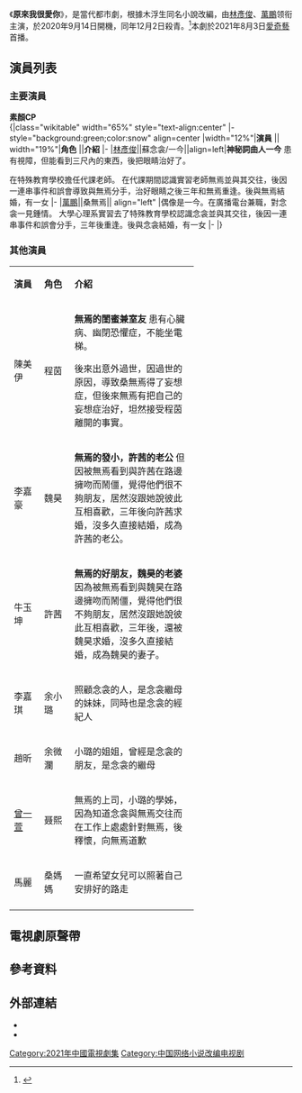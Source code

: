{{Infobox Television
| show_name            = 原來我很愛你
| original_name        = 
| image                =
| caption              =
| show_name_2          = 
| genre                = <!--類型-->當代、都市
| format               =
| creator              = 
| developer            =
| writer               = <!--編劇-->木浮生
| director             = <!--導演-->餘翠華
| creative_director    = 
| presenter            =
| starring             = <!--主演-->{{nowrap|[[林彥俊|林彥俊]]<br>[[萬鵬_(女演員)|萬鵬]]}}	
| judges               =
| voices               =
| narrated             =
| theme_music_composer =
| opentheme            =
| endtheme             =
| composer             =
| country              = <!--地區-->{{CHN}}
| language             = [[中文|中文]]
| num_seasons          = <!-- or num_series -->
| num_episodes         = <!--集数-->24集<ref name="集数">{{cite web |title=發行許可證查詢結果 |url=https://dsj.nrta.gov.cn/tims/site/views/include/quickSearch/checkIssue/result.shanty?ids=0173802fef4c290d4028e4a071f581eb |website=國家廣播電影電視總局 |accessdate=2021-08-02 |archive-date=2021-08-02 |archive-url=https://web.archive.org/web/20210802112141/https://dsj.nrta.gov.cn/tims/site/views/include/quickSearch/checkIssue/result.shanty?ids=0173802fef4c290d4028e4a071f581eb |dead-url=no }}</ref>
| list_episodes        =
| slogan               =
| executive_producer   = 
| supervising_producer =
| producer             = 
| editor               =
| location             = [[厦门|厦门]]、[[泉州|泉州]] 
| cinematography       =
| camera               =
| runtime              = <!--時間-->40分鐘
| company              = <!--公司-->[[愛奇藝|東陽愛奇藝影視文化有限公司]]
| sarft_id    = {{nowrap|（浙）剧审字（2021）第007号}}<ref name="集数" />
| distributor          =
| channel              = <!--頻道-->[[File:IQiyi_logo.svg|40px]][[愛奇藝|愛奇藝]]
| picture_format       =
| audio_format         =
| first_run            = {{CHN}}
| first_aired          = 2021年8月3日
| last_aired           = 2021年8月28日
| status               =
| preceded_by          =
| followed_by          =
| related              =
| website              =
| production_website   =
}}
《'''原來我很愛你'''》，是當代都市劇，根據木浮生同名小說改編，由[[林彥俊|林彥俊]]、[[萬鵬_(女演員)|萬鵬]]领衔主演，於2020年9月14日開機，同年12月2日殺青。<ref>{{Cite web|url=https://sarangoppa.com/2020/09/14/%E5%AE%98%E5%AE%A3%EF%BC%81%E6%9E%97%E5%BD%A5%E4%BF%8A%E8%90%AC%E9%B5%AC%E3%80%8A%E5%8E%9F%E4%BE%86%E6%88%91%E5%BE%88%E6%84%9B%E4%BD%A0%E3%80%8B%E9%96%8B%E6%8B%8D%E5%95%A6%EF%BC%81%E6%9C%9F%E5%BE%85/|title=官宣！林彥俊&萬鵬《原來我很愛你》開拍啦！期待視障者詞曲人和電台小助理的甜蜜愛情啊！|archive-date=2021-01-17|access-date=2021-02-25|archive-url=https://web.archive.org/web/20210117104716/https://sarangoppa.com/2020/09/14/%e5%ae%98%e5%ae%a3%ef%bc%81%e6%9e%97%e5%bd%a5%e4%bf%8a%e8%90%ac%e9%b5%ac%e3%80%8a%e5%8e%9f%e4%be%86%e6%88%91%e5%be%88%e6%84%9b%e4%bd%a0%e3%80%8b%e9%96%8b%e6%8b%8d%e5%95%a6%ef%bc%81%e6%9c%9f%e5%be%85/|dead-url=no}}</ref>本劇於2021年8月3日[[愛奇藝|愛奇藝]]首播。

==演員列表==
=== 主要演員 ===
'''素顏CP'''<br>
{|class="wikitable" width="65%" style="text-align:center"
|- style="background:green;color:snow" align=center 
|width="12%"|'''演員''' || width="19%"|'''角色''' ||'''介紹'''
|-
|[[林彥俊|林彥俊]]||蘇念衾/一今||align=left|'''神秘詞曲人一今'''
患有視障，但能看到三尺內的東西，後把眼睛治好了。

在特殊教育學校擔任代課老師。
在代課期間認識實習老師無焉並與其交往，後因一連串事件和誤會導致與無焉分手，治好眼睛之後三年和無焉重逢。後與無焉結婚，有一女
|-
|[[萬鵬_(女演員)|萬鵬]]||桑無焉|| align="left" |偶像是一今。在廣播電台兼職，對念衾一見鍾情。
大學心理系實習去了特殊教育學校認識念衾並與其交往，後因一連串事件和誤會分手，三年後重逢。後與念衾結婚，有一女
|-
|}

=== 其他演員 ===
{|class="wikitable" width="65%" style="text-align:center"
|- style="background:green;color:snow" align=center 
|width="12%"|'''演員''' || width="12%"|'''角色''' ||'''介紹'''
|-
|陳美伊||程茵||align=left|'''無焉的閨蜜兼室友'''
患有心臟病、幽閉恐懼症，不能坐電梯。

後來出意外過世，因過世的原因，導致桑無焉得了妄想症，但後來無焉有把自己的妄想症治好，坦然接受程茵離開的事實。
|-
|李嘉豪||魏昊||align=left|'''無焉的發小，許茜的老公'''
但因被無焉看到與許茜在路邊擁吻而鬧僵，覺得他們很不夠朋友，居然沒跟她說彼此互相喜歡，三年後向許茜求婚，沒多久直接結婚，成為許茜的老公。

|-
|牛玉坤||許茜||align=left|'''無焉的好朋友，魏昊的老婆'''
因為被無焉看到與魏昊在路邊擁吻而鬧僵，覺得他們很不夠朋友，居然沒跟她說彼此互相喜歡，三年後，還被魏昊求婚，沒多久直接結婚，成為魏昊的妻子。
|-
|李嘉琪||余小璐||align=left|照顧念衾的人，是念衾繼母的妹妹，同時也是念衾的經紀人
|-
|趙昕||余微瀾||align=left|小璐的姐姐，曾經是念衾的朋友，是念衾的繼母
|-
|[[曾一萱|曾一萱]]||聂熙 ||align=left|無焉的上司，小璐的學姊，因為知道念衾與無焉交往而在工作上處處針對無焉，後釋懷，向無焉道歉
|-
|馬麗||桑媽媽 ||align=left|一直希望女兒可以照著自己安排好的路走
|-
|}

==電視劇原聲帶==
{{Tracklist 
| collapsed = 
| headline =
| font_size = 
| total_length = 

| extra_column = 演唱 

| title1 =遇到你
| note1 = 片頭曲
| music1 = 高瑩
| lyrics1 =[[林喬|林喬]]、高瑩、莫荔
| arranger1 =高瑩
| extra1 = [[林彥俊|林彥俊]]，[[萬鵬_(女演員)|萬鵬]]

| title2 = 淪陷
| note2 = 片尾曲
| music2 = 吳姝霆
| lyrics2 = 張鵬鵬、林喬
| arranger2 = 陸泰名
| extra2 = [[魏晨|魏晨]]

| title3 = 原來我很愛你
| note3 = 主題曲
| music3 = 張與辰
| lyrics3 = 李冠群
| arranger3 = 于刚
| extra3 = [[林彥俊|林彥俊]]

| title4 = As l believe
| note4 = 插曲
| music4 = 吳姝霆
| lyrics4 = 張鵬鵬丶林喬
| arranger4 =陸泰各 
| extra4 = [[蘇詩丁|蘇詩丁]]

| title5 = 朱雀橋
| note5 = 插曲
| music5 = 岑思源
| lyrics5 = 何道元丶林喬
| arranger5 = 李函露@丅a丨ent tun ion
| extra5 = 李俊毅

| title6 = 夜空下的夢
| note6 = 插曲
| music6 = 蘇姚
| lyrics6 = 蘇姚丶林喬
| arranger6 = 蘇姚
| extra6 = [[王力|王力]]

| title7 = 燃燒吧余生
| note7 = 插曲
| music7 = VOGUE5
| lyrics7 = VOGUE5
| arranger7 = 陈圣仑
| extra7 = [[打擾一下樂團|打擾一下樂團]]


| title8= 燃燒吧余生
| note8= 插曲
| music8= VOGUE5
| lyrics8= VOGUE5
| arranger8= 陈圣仑
| extra8= [[VOGUE5|VOGUE5]]


| title9= 陽光下的星星
| note9= 插曲
| music9 = 金海心
| lyrics9 = 罗茜
| arranger9 = 金海心丶孟军
| extra9= [[金海心|金海心]]
}}

== 參考資料 ==
{{reflist|2}}

== 外部連結 ==
* {{sinaweibo|ylwhancrush|原來我很愛你CRUSH}}
* {{douban|35075590}}
{{DEFAULTSORT:Y原}}
[[Category:2021年中國電視劇集|Category:2021年中國電視劇集]]
[[Category:中国网络小说改编电视剧|Category:中国网络小说改编电视剧]]